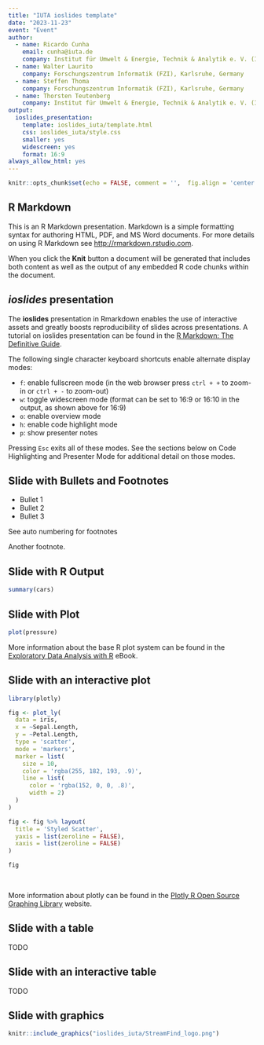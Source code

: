 ```yaml
---
title: "IUTA ioslides template"
date: "2023-11-23"
event: "Event"
author:
  - name: Ricardo Cunha
    email: cunha@iuta.de
    company: Institut für Umwelt & Energie, Technik & Analytik e. V. (IUTA), Duisburg, Germany
  - name: Walter Laurito
    company: Forschungszentrum Informatik (FZI), Karlsruhe, Germany
  - name: Steffen Thoma
    company: Forschungszentrum Informatik (FZI), Karlsruhe, Germany
  - name: Thorsten Teutenberg
    company: Institut für Umwelt & Energie, Technik & Analytik e. V. (IUTA), Duisburg, Germany
output:
  ioslides_presentation:
    template: ioslides_iuta/template.html
    css: ioslides_iuta/style.css
    smaller: yes
    widescreen: yes
    format: 16:9
always_allow_html: yes
---
```


```r
knitr::opts_chunk$set(echo = FALSE, comment = '',  fig.align = 'center')
```

## R Markdown

This is an R Markdown presentation. Markdown is a simple formatting syntax for authoring HTML, PDF, and MS Word documents. For more details on using R Markdown see <http://rmarkdown.rstudio.com>.

When you click the **Knit** button a document will be generated that includes both content as well as the output of any embedded R code chunks within the document.

## *ioslides* presentation

The **ioslides** presentation in Rmarkdown enables the use of interactive assets and greatly boosts reproducibility of slides across presentations. A tutorial on ioslides presentation can be found in the [R Markdown: The Definitive Guide](https://bookdown.org/yihui/rmarkdown/ioslides-presentation.html).

The following single character keyboard shortcuts enable alternate display modes:

- `f`: enable fullscreen mode (in the web browser press `ctrl + +` to zoom-in or `ctrl + -` to zoom-out)
- `w`: toggle widescreen mode (format can be set to 16:9 or 16:10 in the output, as shown above for 16:9)
- `o`: enable overview mode
- `h`: enable code highlight mode
- `p`: show presenter notes

Pressing `Esc` exits all of these modes. See the sections below on Code Highlighting and Presenter Mode for additional detail on those modes.

## Slide with Bullets and Footnotes

- Bullet 1
- Bullet 2
- Bullet 3

See auto numbering for <footnote content = "The counter is not set back and continues on the next slide.">footnotes</footnote>

Another <footnote content = "The other footnote!">footnote</footnote>.

## Slide with R Output

```r
summary(cars)
```

## Slide with Plot

```r
plot(pressure)
```

More information about the base R plot system can be found in the [Exploratory Data Analysis with R](https://bookdown.org/rdpeng/exdata/the-base-plotting-system-1.html) eBook.

## Slide with an interactive plot

```r
library(plotly)

fig <- plot_ly(
  data = iris,
  x = ~Sepal.Length,
  y = ~Petal.Length,
  type = 'scatter',
  mode = 'markers',
  marker = list(
    size = 10,
    color = 'rgba(255, 182, 193, .9)',
    line = list(
      color = 'rgba(152, 0, 0, .8)',
      width = 2)
  )
)

fig <- fig %>% layout(
  title = 'Styled Scatter',
  yaxis = list(zeroline = FALSE),
  xaxis = list(zeroline = FALSE)
)

fig
```

<br>

More information about plotly can be found in the [Plotly R Open Source Graphing Library](https://plotly.com/r/) website.

## Slide with a table

TODO


## Slide with an interactive table

TODO


## Slide with graphics

```r
knitr::include_graphics("ioslides_iuta/StreamFind_logo.png")
```

